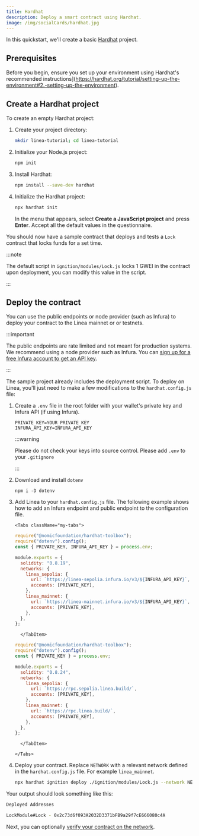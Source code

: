 ```yaml
---
title: Hardhat
description: Deploy a smart contract using Hardhat.
image: /img/socialCards/hardhat.jpg
---
```



In this quickstart, we'll create a basic [Hardhat](https://hardhat.org/)
project.

## Prerequisites

Before you begin, ensure you set up your environment using Hardhat's recommended
instructions](https://hardhat.org/tutorial/setting-up-the-environment#2.-setting-up-the-environment).

## Create a Hardhat project

To create an empty Hardhat project:

1. Create your project directory:

   ```bash
   mkdir linea-tutorial; cd linea-tutorial
   ```

1. Initialize your Node.js project:

   ```bash
   npm init
   ```

1. Install Hardhat:

   ```bash
   npm install --save-dev hardhat
   ```

1. Initialize the Hardhat project:

   ```bash
   npx hardhat init
   ```

   In the menu that appears, select **Create a JavaScript project** and press
   **Enter**. Accept all the default values in the questionnaire.

You should now have a sample contract that deploys and tests a `Lock` contract
that locks funds for a set time.

:::note

The default script in `ignition/modules/Lock.js` locks 1 GWEI in the contract
upon deployment, you can modify this value in the script.

:::

## Deploy the contract

You can use the public endpoints or node provider (such as Infura) to deploy
your contract to the Linea mainnet or or testnets.

:::important

The public endpoints are rate limited and not meant for production systems. We
recommend using a node provider such as Infura. You can
[sign up for a free Infura account to get an API key](https://docs.infura.io/api/getting-started).

:::

The sample project already includes the deployment script. To deploy on Linea,
you'll just need to make a few modifications to the `hardhat.config.js` file:

1.  Create a `.env` file in the root folder with your wallet's private key and
    Infura API (if using Infura).

    ```
    PRIVATE_KEY=YOUR_PRIVATE_KEY
    INFURA_API_KEY=INFURA_API_KEY
    ```

    :::warning

    Please do not check your keys into source control. Please add `.env` to your
    `.gitignore`

    :::

1.  Download and install `dotenv`

    ```
    npm i -D dotenv
    ```

1.  Add Linea to your `hardhat.config.js` file. The following example shows how
    to add an Infura endpoint and public endpoint to the configuration file.

        <Tabs className="my-tabs">

    <TabItem value="Infura" label="Infura" default>

    ```javascript
    require("@nomicfoundation/hardhat-toolbox");
    require("dotenv").config();
    const { PRIVATE_KEY, INFURA_API_KEY } = process.env;

    module.exports = {
      solidity: "0.8.19",
      networks: {
        linea_sepolia: {
          url: `https://linea-sepolia.infura.io/v3/${INFURA_API_KEY}`,
          accounts: [PRIVATE_KEY],
        },
        linea_mainnet: {
          url: `https://linea-mainnet.infura.io/v3/${INFURA_API_KEY}`,
          accounts: [PRIVATE_KEY],
        },
      },
    };
    ```

          </TabItem>

    <TabItem value="Public endpoint" label="Public endpoint">

    ```javascript
    require("@nomicfoundation/hardhat-toolbox");
    require("dotenv").config();
    const { PRIVATE_KEY } = process.env;

    module.exports = {
      solidity: "0.8.24",
      networks: {
        linea_sepolia: {
          url: `https://rpc.sepolia.linea.build/`,
          accounts: [PRIVATE_KEY],
        },
        linea_mainnet: {
          url: `https://rpc.linea.build/`,
          accounts: [PRIVATE_KEY],
        },
      },
    };
    ```

          </TabItem>

        </Tabs>

1.  Deploy your contract. Replace `NETWORK` with a relevant network defined in
    the `hardhat.config.js` file. For example `linea_mainnet`.

    ```bash
    npx hardhat ignition deploy ./ignition/modules/Lock.js --network NETWORK
    ```

Your output should look something like this:

```bash
Deployed Addresses

LockModule#Lock - 0x2c73d6f093A2032D3371bFB9a29f7cE666080c4A
```

Next, you can optionally
[verify your contract on the network](../verify-smart-contract/hardhat.mdx).
